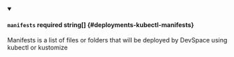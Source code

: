
<details className="config-field" data-expandable="false" open>
<summary>

#### `manifests` <span class="config-field-required" data-required="true">required</span> <span class="config-field-type">string[]</span> <span class="config-field-default"></span> <span class="config-field-enum"></span> {#deployments-kubectl-manifests}

Manifests is a list of files or folders that will be deployed by DevSpace using kubectl
or kustomize

</summary>



</details>
